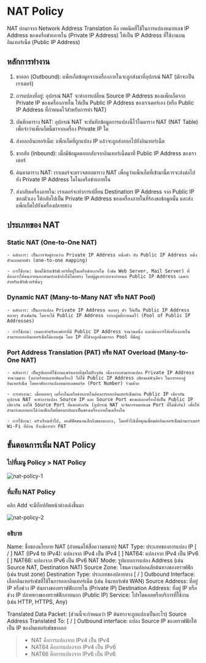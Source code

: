 
# NAT Policy

NAT ย่อมาจาก Network Address Translation คือ เทคนิคที่ใช้ในการแปลงหมายเลข IP Address ของเครือข่ายภายใน (Private IP Address) ให้เป็น IP Address ที่ใช้งานบนอินเทอร์เน็ต (Public IP Address)

## หลักการทำงาน

1. ขาออก (Outbound): แพ็กเก็ตข้อมูลจากเครื่องภายในจะถูกส่งมาที่อุปกรณ์ NAT (มักจะเป็นเราเตอร์)

2. การแปลงที่อยู่: อุปกรณ์ NAT จะทำการเปลี่ยน Source IP Address ของแพ็กเก็ตจาก Private IP ของเครื่องภายใน ให้เป็น Public IP Address ของเราเตอร์เอง (หรือ Public IP Address ที่กำหนดไว้สำหรับการทำ NAT)

3. บันทึกตาราง NAT: อุปกรณ์ NAT จะบันทึกข้อมูลการแปลงนี้ไว้ในตาราง NAT (NAT Table) เพื่อจำว่าแพ็กเก็ตนี้มาจากเครื่อง Private IP ใด

4. ส่งออกอินเทอร์เน็ต: แพ็กเก็ตที่ถูกแปลง IP แล้วจะถูกส่งออกไปยังอินเทอร์เน็ต

5. ขากลับ (Inbound): เมื่อมีข้อมูลตอบกลับจากอินเทอร์เน็ตมาที่ Public IP Address ของเราเตอร์

6. ค้นหาตาราง NAT: เราเตอร์จะตรวจสอบตาราง NAT เพื่อดูว่าแพ็กเก็ตที่เข้ามานี้ควรจะส่งต่อไปยัง Private IP Address ใดในเครือข่ายภายใน

7. ส่งกลับเครื่องภายใน: เราเตอร์จะทำการเปลี่ยน Destination IP Address จาก Public IP ของตัวเอง ให้กลับไปเป็น Private IP Address ของเครื่องภายในที่ร้องขอข้อมูลนั้น และส่งแพ็กเก็ตไปยังเครื่องปลายทาง

## ประเภทของ NAT

### Static NAT (One-to-One NAT)

    - หลักการ: เป็นการจับคู่ระหว่าง Private IP Address หนึ่งตัว กับ Public IP Address หนึ่งตัวแบบตายตัว (one-to-one mapping)

    - การใช้งาน: นิยมใช้กับเซิร์ฟเวอร์ที่อยู่ในเครือข่ายภายใน (เช่น Web Server, Mail Server) ที่ต้องการให้คนภายนอกสามารถเข้าถึงได้โดยตรง โดยผู้ดูแลระบบจะกำหนด Public IP Address เฉพาะสำหรับเซิร์ฟเวอร์นั้นๆ

### Dynamic NAT (Many-to-Many NAT หรือ NAT Pool)

    - หลักการ: เป็นการแปลง Private IP Address หลายๆ ตัว ให้เป็น Public IP Address หลายๆ ตัวเช่นกัน โดยจะใช้ Public IP Address จากกลุ่มที่กำหนดไว้ (Pool of Public IP Addresses)

    - การใช้งาน: เหมาะสำหรับองค์กรที่มี Public IP Address จำนวนหนึ่ง และต้องการให้เครื่องภายในสามารถออกอินเทอร์เน็ตได้แบบสุ่ม โดย IP ที่ใช้จะถูกดึงมาจาก Pool ที่มีอยู่

### Port Address Translation (PAT) หรือ NAT Overload (Many-to-One NAT)

    - หลักการ: เป็นรูปแบบที่ใช้งานแพร่หลายที่สุดในปัจจุบัน เนื่องจากสามารถแปลง Private IP Address จำนวนมาก (หลายร้อยหลายพันเครื่อง) ให้ใช้ Public IP Address เพียงแค่ตัวเดียว ในการออกสู่อินเทอร์เน็ต โดยอาศัยการแปลงหมายเลขพอร์ต (Port Number) ร่วมด้วย

    - การทำงาน: เมื่อหลายๆ เครื่องในเครือข่ายภายในต้องการออกอินเทอร์เน็ตผ่าน Public IP เดียวกัน อุปกรณ์ NAT จะทำการแปลง Source IP และ Source Port ของแต่ละเครื่องให้เป็น Public IP เดียวกัน แต่ใช้ Source Port ที่แตกต่างกัน (อุปกรณ์ NAT จะจัดการหมายเลข Port ที่ไม่ซ้ำกัน) เพื่อให้สามารถแยกแยะได้ว่าแพ็กเก็ตที่ตอบกลับมาเป็นของเครื่องภายในเครื่องใด

    - การใช้งาน: ครัวเรือนทั่วไป, ออฟฟิศขนาดเล็กถึงขนาดกลาง, โดยทั่วไปเมื่อคุณเชื่อมต่ออินเทอร์เน็ตผ่านเราเตอร์ Wi-Fi ที่บ้าน ก็จะมีการทำ PAT

## ขั้นตอนการเพิ่ม NAT Policy

<Steps>

### ไปที่เมนู Policy > NAT Policy

![nat-policy-1](/images/huawei-usg6530e/nat-policy-1.png)

### ที่แท็บ NAT Policy

คลิก Add จะมีป๊อปอัพหน้าต่างเด้งขึ้นมา

![nat-policy-2](/images/huawei-usg6530e/nat-policy-2.png)

### อธิบาย

Name: ชื่อของนโยบาย NAT (กำหนดให้สื่อความหมาย)
NAT Type: ประเภทของการแปลง IP
    [ / ] NAT (IPv4 to IPv4): แปลงจาก IPv4 เป็น IPv4
    [   ] NAT64: แปลงจาก IPv4 เป็น IPv6
    [   ] NAT66: แปลงจาก IPv6 เป็น IPv6
NAT Mode: รูปแบบการแปลง Address (เช่น Source NAT, Destination NAT)
Source Zone: โซนความปลอดภัยต้นทางของทราฟฟิก (เช่น trust zone)
Destination Type: ประเภทของปลายทาง
    [ / ] Outbound Interface: เลือกอินเทอร์เฟซที่ใช้ในการออกอินเทอร์เน็ต (เช่น อินเทอร์เฟซ WAN)
Source Address: ที่อยู่ IP หรือช่วง IP ต้นทางของทราฟฟิกภายใน (Private IP)
Destination Address: ที่อยู่ IP หรือช่วง IP ปลายทางของทราฟฟิกภายนอก (Public IP)
Service: โปรโตคอลหรือบริการที่ใช้งาน (เช่น HTTP, HTTPS, Any)

Translated Data Packet: (ส่วนนี้จะกำหนดว่า IP ต้นทางจะถูกแปลงเป็นอะไร)
    Source Address Translated To:
        [ / ] Outbound interface: แปลง Source IP ของทราฟฟิกให้เป็น IP ของอินเทอร์เฟซขาออก

> - NAT คือการแปลงจาก IPv4 เป็น IPv4
> - NAT64 คือการแปลงจาก IPv4 เป็น IPv6
> - NAT66 คือการแปลงจาก IPv6 เป็น IPv6

</Steps>